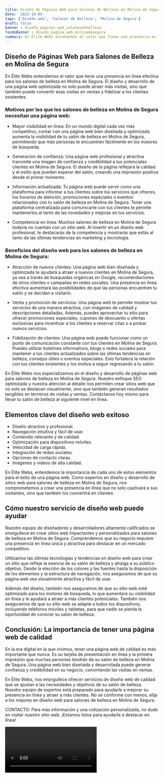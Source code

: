 ```yaml
---
title: Diseño de Páginas Web para Salones de Belleza en Molina de Segura
date: '2023-10-04'
tags: ['Diseño web', 'Salones de Belleza', 'Molina de Segura']
draft: false
banner : diseño_paginas_web_salonesdebelleza
fondoBanner : diseño_pagina_web_molinadesegura
summary: En Élite Webs entendemos el valor que tiene una presencia en línea efectiva para los salones de belleza en Molina de Segura. El diseño y desarrollo de una página web optimizada no solo puede atraer más visitas, sino que también puede convertir esas visitas en ventas y fidelizar a los clientes existentes. 
---
```


## **Diseño de Páginas Web para Salones de Belleza en Molina de Segura**

En Élite Webs entendemos el valor que tiene una presencia en línea efectiva para los salones de belleza en Molina de Segura. El diseño y desarrollo de una página web optimizada no solo puede atraer más visitas, sino que también puede convertir esas visitas en ventas y fidelizar a los clientes existentes. 

### Motivos por los que los salones de belleza en Molina de Segura necesitan una página web:

- Mayor visibilidad en línea: En un mundo digital cada vez más competitivo, contar con una página web bien diseñada y optimizada aumenta la visibilidad de tu salón de belleza en Molina de Segura, permitiendo que más personas te encuentren fácilmente en los motores de búsqueda.

- Generación de confianza: Una página web profesional y atractiva transmite una imagen de confianza y credibilidad a tus potenciales clientes en Molina de Segura. El diseño de la página reflejará la calidad y el estilo que pueden esperar del salón, creando una impresión positiva desde el primer momento.

- Información actualizada: Tu página web puede servir como una plataforma para informar a tus clientes sobre los servicios que ofreces, los horarios de atención, promociones especiales o eventos relacionados con tu salón de belleza en Molina de Segura. Tener una plataforma centralizada para comunicarte con tus clientes te permite mantenerlos al tanto de las novedades y mejoras en tus servicios.

- Competencia en línea: Muchos salones de belleza en Molina de Segura todavía no cuentan con un sitio web. Al invertir en un diseño web profesional, te destacarás de la competencia y mostrarás que estás al tanto de las últimas tendencias en marketing y tecnología.

### Beneficios del diseño web para los salones de belleza en Molina de Segura:

- Atracción de nuevos clientes: Una página web bien diseñada y optimizada te ayudará a atraer a nuevos clientes en Molina de Segura, ya sea a través de búsquedas orgánicas en Google, recomendaciones de otros clientes o campañas en redes sociales. Una presencia en línea efectiva aumentará las posibilidades de que las personas encuentren tu salón y se decidan a visitarlo.

- Venta y promoción de servicios: Una página web te permite mostrar tus servicios de una manera atractiva, con imágenes de calidad y descripciones detalladas. Además, puedes aprovechar tu sitio para ofrecer promociones especiales, cupones de descuento u ofertas exclusivas para incentivar a los clientes a reservar citas o a probar nuevos servicios.

- Fidelización de clientes: Una página web puede funcionar como un punto de comunicación constante con tus clientes en Molina de Segura. Puedes utilizar boletines informativos, blogs o redes sociales para mantener a tus clientes actualizados sobre las últimas tendencias en belleza, consejos útiles o eventos especiales. Esto fortalece la relación con tus clientes existentes y los motiva a seguir regresando a tu salón.

En Élite Webs nos especializamos en el diseño y desarrollo de páginas web para salones de belleza en Molina de Segura. Nuestro enfoque SEO optimizado y nuestra atención al detalle nos permiten crear sitios web que no solo se destacan visualmente, sino que también generan resultados tangibles en términos de visitas y ventas. Contáctanos hoy mismo para llevar tu salón de belleza al siguiente nivel en línea.

<GifSeo />

<Cta />

## Elementos clave del diseño web exitoso

- Diseño atractivo y profesional.
- Navegación intuitiva y fácil de usar.
- Contenido relevante y de calidad.
- Optimización para dispositivos móviles.
- Velocidad de carga rápida.
- Integración de redes sociales.
- Opciones de contacto claras.
- Imágenes y videos de alta calidad.

En Élite Webs, entendemos la importancia de cada uno de estos elementos para el éxito de una página web. Como expertos en diseño y desarrollo de sitios web para salones de belleza en Molina de Segura, nos comprometemos a crear una presencia en línea que no solo cautivará a sus visitantes, sino que también los convertirá en clientes.

## Cómo nuestro servicio de diseño web puede ayudar

Nuestro equipo de diseñadores y desarrolladores altamente calificados se enorgullece en crear sitios web impactantes y personalizados para salones de belleza en Molina de Segura. Comprendemos que su negocio requiere una presencia en línea única y atractiva para destacar en un mercado competitivo.

Utilizamos las últimas tecnologías y tendencias en diseño web para crear un sitio que refleje la esencia de su salón de belleza y atraiga a su público objetivo. Desde la elección de los colores y las fuentes hasta la disposición de los elementos y la estructura de navegación, nos aseguramos de que su página web sea visualmente atractiva y fácil de usar.

Además del diseño, también nos aseguramos de que su sitio web esté optimizado para los motores de búsqueda, lo que aumentará su visibilidad en línea y le ayudará a atraer a más clientes potenciales. También nos aseguramos de que su sitio web se adapte a todos los dispositivos, incluyendo teléfonos móviles y tabletas, para que nadie se pierda la oportunidad de conocer su salón de belleza.

## Conclusión: La importancia de tener una página web de calidad

En la era digital en la que vivimos, tener una página web de calidad es más importante que nunca. Es su tarjeta de presentación en línea y la primera impresión que muchas personas tendrán de su salón de belleza en Molina de Segura. Una página web bien diseñada y desarrollada puede generar confianza y credibilidad en su negocio, convirtiendo las visitas en ventas.

En Élite Webs, nos enorgullece ofrecer servicios de diseño web de calidad que se ajustan a las necesidades y objetivos de su salón de belleza. Nuestro equipo de expertos está preparado para ayudarle a mejorar su presencia en línea y atraer a más clientes. No se conforme con menos, elija a los mejores en diseño web para salones de belleza en Molina de Segura.

CONTACTO: Para más información y una cotización personalizada, no dude en visitar nuestro sitio web. ¡Estamos listos para ayudarle a destacar en línea!

<Video />

<CtaBot job='Salones de Belleza' city='Molina de Segura'/>

<Gmaps query='Molina de Segura+españa+maps' />